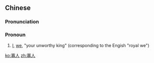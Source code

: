 ==Chinese==
{{zh-forms}}

===Pronunciation===
{{zh-pron
|m=guǎrén
|c=gwaa2 jan4
|h=pfs=kóa-ngìn
|cat=pron
}}

===Pronoun===
{{zh-pronoun}}

# [[I]], [[we]], "your unworthy king" (corresponding to the Engish "royal we")

[[ko:寡人]]
[[zh:寡人]]